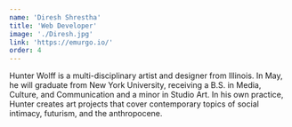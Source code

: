 ```yaml
---
name: 'Diresh Shrestha'
title: 'Web Developer'
image: './Diresh.jpg'
link: 'https://emurgo.io/'
order: 4
---
```


Hunter Wolff is a multi-disciplinary artist and designer from Illinois. In May, he will graduate from New York University,
receiving a B.S. in Media, Culture, and Communication and a minor in Studio Art. In his own practice,
Hunter creates art projects that cover contemporary topics of social intimacy, futurism, and the anthropocene.
